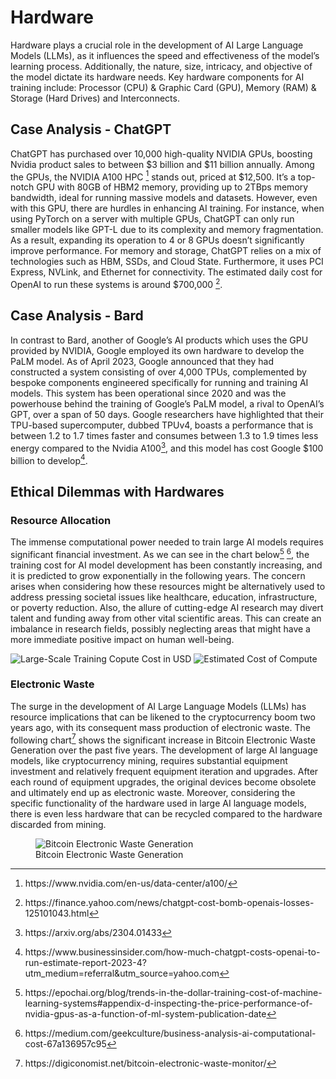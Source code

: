 # Hardware
Hardware plays a crucial role in the development of AI Large Language Models (LLMs), as it influences the speed and effectiveness of the model's learning process. Additionally, the nature, size, intricacy, and objective of the model dictate its hardware needs. Key hardware components for AI training include: Processor (CPU) & Graphic Card (GPU), Memory (RAM) & Storage (Hard Drives) and Interconnects.

## Case Analysis - ChatGPT
ChatGPT has purchased over 10,000 high-quality NVIDIA GPUs, boosting Nvidia product sales to between $3 billion and $11 billion annually. Among the GPUs, the NVIDIA A100 HPC [^1] stands out, priced at $12,500. It's a top-notch GPU with 80GB of HBM2 memory, providing up to 2TBps memory bandwidth, ideal for running massive models and datasets. However, even with this GPU, there are hurdles in enhancing AI training. For instance, when using PyTorch on a server with multiple GPUs, ChatGPT can only run smaller models like GPT-L due to its complexity and memory fragmentation. As a result, expanding its operation to 4 or 8 GPUs doesn't significantly improve performance. For memory and storage, ChatGPT relies on a mix of technologies such as HBM, SSDs, and Cloud State. Furthermore, it uses PCI Express, NVLink, and Ethernet for connectivity. The estimated daily cost for OpenAI to run these systems is around $700,000 [^2]. 

## Case Analysis - Bard
In contrast to Bard, another of Google's AI products which uses the GPU provided by NVIDIA, Google employed its own hardware to develop the PaLM model. As of April 2023, Google announced that they had constructed a system consisting of over 4,000 TPUs, complemented by bespoke components engineered specifically for running and training AI models. This system has been operational since 2020 and was the powerhouse behind the training of Google's PaLM model, a rival to OpenAI's GPT, over a span of 50 days. Google researchers have highlighted that their TPU-based supercomputer, dubbed TPUv4, boasts a performance that is between 1.2 to 1.7 times faster and consumes between 1.3 to 1.9 times less energy compared to the Nvidia A100[^3], and this model has cost Google $100 billion to develop[^4].

## Ethical Dilemmas with Hardwares
### Resource Allocation
The immense computational power needed to train large AI models requires significant financial investment. As we can see in the chart below[^5] [^6], the training cost for AI model development has been constantly increasing, and it is predicted to grow exponentially in the following years. The concern arises when considering how these resources might be alternatively used to address pressing societal issues like healthcare, education, infrastructure, or poverty reduction. Also, the allure of cutting-edge AI research may divert talent and funding away from other vital scientific areas. This can create an imbalance in research fields, possibly neglecting areas that might have a more immediate positive impact on human well-being.

![Large-Scale Training Copute Cost in USD](figures/figure1.png)
![Estimated Cost of Compute](figures/figure2.png)

### Electronic Waste
The surge in the development of AI Large Language Models (LLMs) has resource implications that can be likened to the cryptocurrency boom two years ago, with its consequent mass production of electronic waste.  The following chart[^7] shows the significant increase in Bitcoin Electronic Waste Generation over the past five years. The development of large AI language models, like cryptocurrency mining, requires substantial equipment investment and relatively frequent equipment iteration and upgrades. After each round of equipment upgrades, the original devices become obsolete and ultimately end up as electronic waste. Moreover, considering the specific functionality of the hardware used in large AI language models, there is even less hardware that can be recycled compared to the hardware discarded from mining.

![Bitcoin Electronic Waste Generation](figures/figure3.png)

[^1]: https://www.nvidia.com/en-us/data-center/a100/
[^2]: https://finance.yahoo.com/news/chatgpt-cost-bomb-openais-losses-125101043.html
[^3]: https://arxiv.org/abs/2304.01433
[^4]: https://www.businessinsider.com/how-much-chatgpt-costs-openai-to-run-estimate-report-2023-4?utm_medium=referral&utm_source=yahoo.com
[^5]: https://epochai.org/blog/trends-in-the-dollar-training-cost-of-machine-learning-systems#appendix-d-inspecting-the-price-performance-of-nvidia-gpus-as-a-function-of-ml-system-publication-date
[^6]: https://medium.com/geekculture/business-analysis-ai-computational-cost-67a136957c95
[^7]: https://digiconomist.net/bitcoin-electronic-waste-monitor/


